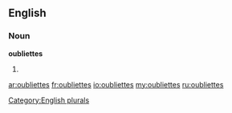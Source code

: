 ==English==

===Noun===
'''oubliettes'''

# {{plural of|[[oubliette]]}}

[[Category:English plurals]]

[[ar:oubliettes]]
[[fr:oubliettes]]
[[io:oubliettes]]
[[my:oubliettes]]
[[ru:oubliettes]]